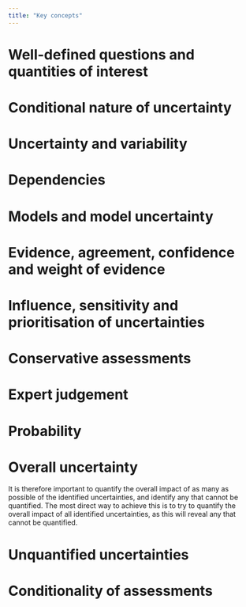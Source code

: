 ```yaml
---
title: "Key concepts"
---
```


# Well-defined questions and quantities of interest

# Conditional nature of uncertainty

# Uncertainty and variability

# Dependencies

# Models and model uncertainty

# Evidence, agreement, confidence and weight of evidence

# Influence, sensitivity and prioritisation of uncertainties

# Conservative assessments

# Expert judgement

# Probability

# Overall uncertainty

<!-- SO p20, last bullet point -->
It is therefore important to quantify the overall impact of as many as possible of the identified uncertainties, and identify any that cannot be quantified. The most direct way to achieve this is to try to quantify the overall impact of all identified uncertainties, as this will reveal any that cannot be quantified.

# Unquantified uncertainties

# Conditionality of assessments

<!-- Move Types of assessment distinguished for uncertainty analysis to the U GD page -->
